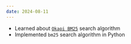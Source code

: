 ```yaml
---
date: 2024-08-11
---
```


- Learned about [`Okapi BM25`](https://en.wikipedia.org/wiki/Okapi_BM25) search algorithm
- Implemented `bm25` search algorithm in Python